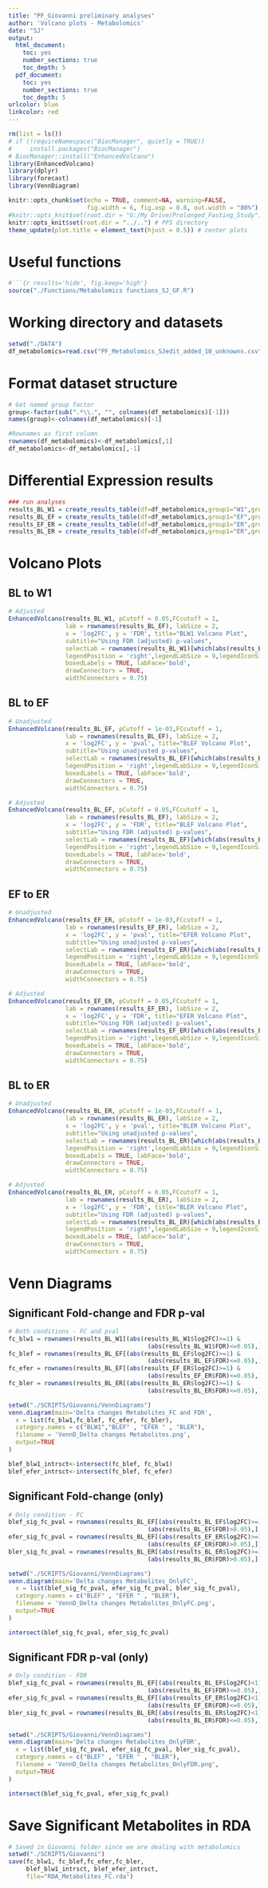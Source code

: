 ```yaml
---
title: "PF_Giovanni preliminary analyses"
author: 'Volcano plots - Metabolomics'
date: "SJ"
output:
  html_document:
    toc: yes
    number_sections: true
    toc_depth: 5
  pdf_document:
    toc: yes
    number_sections: true
    toc_depth: 5
urlcolor: blue
linkcolor: red
---
```

```r
rm(list = ls())
# if (!requireNamespace("BiocManager", quietly = TRUE))
#     install.packages("BiocManager")
# BiocManager::install("EnhancedVolcano")
library(EnhancedVolcano)
library(dplyr)
library(forecast)
library(VennDiagram)
```

```r
knitr::opts_chunk$set(echo = TRUE, comment=NA, warning=FALSE,
                      fig.width = 6, fig.asp = 0.8, out.width = "80%")
#knitr::opts_knit$set(root.dir = "G:/My Drive/Prolonged_Fasting_Study")
knitr::opts_knit$set(root.dir = "../..") # PFS directory
theme_update(plot.title = element_text(hjust = 0.5)) # center plots
```


# Useful functions
```r
#```{r results='hide', fig.keep='high'}
source("./Functions/Metabolomics functions_SJ_GF.R")
```

# Working directory and datasets
```r
setwd("./DATA")
df_metabolomics=read.csv("PF_Metabolomics_SJedit_added_10_unknowns.csv",header=T)
```

# Format dataset structure

```r
# Get named group factor
group<-factor(sub(".*\\.", "", colnames(df_metabolomics)[-1]))
names(group)<-colnames(df_metabolomics)[-1]

#Rownames as first column
rownames(df_metabolomics)<-df_metabolomics[,1]
df_metabolomics<-df_metabolomics[,-1]
```

# Differential Expression results

```r
### run analyses
results_BL_W1 = create_results_table(df=df_metabolomics,group1="W1",group2="BL") # BL vs W1
results_BL_EF = create_results_table(df=df_metabolomics,group1="EF",group2="BL") # BL vs EF
results_EF_ER = create_results_table(df=df_metabolomics,group1="ER",group2="EF") # EF vs ER
results_BL_ER = create_results_table(df=df_metabolomics,group1="ER",group2="BL") # BL vs ER
```

# Volcano Plots

## BL to W1

```r
# Adjusted
EnhancedVolcano(results_BL_W1, pCutoff = 0.05,FCcutoff = 1,
                lab = rownames(results_BL_EF), labSize = 2,
                x = 'log2FC', y = 'FDR', title="BLW1 Volcano Plot",
                subtitle="Using FDR (adjusted) p-values",
                selectLab = rownames(results_BL_W1)[which(abs(results_BL_W1$log2FC)>=1 | results_BL_W1$FDR<=0.05)],
                legendPosition = 'right',legendLabSize = 9,legendIconSize = 3,
                boxedLabels = TRUE, labFace='bold',
                drawConnectors = TRUE,
                widthConnectors = 0.75)
```

## BL to EF

```r
# Unadjusted
EnhancedVolcano(results_BL_EF, pCutoff = 1e-03,FCcutoff = 1,
                lab = rownames(results_BL_EF), labSize = 2,
                x = 'log2FC', y = 'pval', title="BLEF Volcano Plot",
                subtitle="Using unadjusted p-values",
                selectLab = rownames(results_BL_EF)[which(abs(results_BL_EF$log2FC)>=1 | results_BL_EF$pval<=1e-03)],
                legendPosition = 'right',legendLabSize = 9,legendIconSize = 3,
                boxedLabels = TRUE, labFace='bold',
                drawConnectors = TRUE,
                widthConnectors = 0.75)

# Adjusted
EnhancedVolcano(results_BL_EF, pCutoff = 0.05,FCcutoff = 1,
                lab = rownames(results_BL_EF), labSize = 2,
                x = 'log2FC', y = 'FDR', title="BLEF Volcano Plot",
                subtitle="Using FDR (adjusted) p-values",
                selectLab = rownames(results_BL_EF)[which(abs(results_BL_EF$log2FC)>=1 | results_BL_EF$FDR<=0.05)],
                legendPosition = 'right',legendLabSize = 9,legendIconSize = 3,
                boxedLabels = TRUE, labFace='bold',
                drawConnectors = TRUE,
                widthConnectors = 0.75)

```

## EF to ER

```r
# Unadjusted
EnhancedVolcano(results_EF_ER, pCutoff = 1e-03,FCcutoff = 1,
                lab = rownames(results_EF_ER), labSize = 2,
                x = 'log2FC', y = 'pval', title="EFER Volcano Plot",
                subtitle="Using unadjusted p-values",
                selectLab = rownames(results_EF_ER)[which(abs(results_EF_ER$log2FC)>=1 | results_EF_ER$pval<=1e-03)],
                legendPosition = 'right',legendLabSize = 9,legendIconSize = 3,
                boxedLabels = TRUE, labFace='bold',
                drawConnectors = TRUE,
                widthConnectors = 0.75)

# Adjusted
EnhancedVolcano(results_EF_ER, pCutoff = 0.05,FCcutoff = 1,
                lab = rownames(results_EF_ER), labSize = 2,
                x = 'log2FC', y = 'FDR', title="EFER Volcano Plot",
                subtitle="Using FDR (adjusted) p-values",
                selectLab = rownames(results_EF_ER)[which(abs(results_EF_ER$log2FC)>=1 | results_EF_ER$FDR<=0.05)],
                legendPosition = 'right',legendLabSize = 9,legendIconSize = 3,
                boxedLabels = TRUE, labFace='bold',
                drawConnectors = TRUE,
                widthConnectors = 0.75)

```

## BL to ER

```r
# Unadjusted
EnhancedVolcano(results_BL_ER, pCutoff = 1e-03,FCcutoff = 1,
                lab = rownames(results_BL_ER), labSize = 2,
                x = 'log2FC', y = 'pval', title="BLER Volcano Plot",
                subtitle="Using unadjusted p-values",
                selectLab = rownames(results_BL_ER)[which(abs(results_BL_ER$log2FC)>=1 | results_BL_ER$pval<=1e-03)],
                legendPosition = 'right',legendLabSize = 9,legendIconSize = 3,
                boxedLabels = TRUE, labFace='bold',
                drawConnectors = TRUE,
                widthConnectors = 0.75)

# Adjusted
EnhancedVolcano(results_BL_ER, pCutoff = 0.05,FCcutoff = 1,
                lab = rownames(results_BL_ER), labSize = 2,
                x = 'log2FC', y = 'FDR', title="BLER Volcano Plot",
                subtitle="Using FDR (adjusted) p-values",
                selectLab = rownames(results_BL_ER)[which(abs(results_BL_ER$log2FC)>=1 | results_BL_ER$FDR<=0.05)],
                legendPosition = 'right',legendLabSize = 9,legendIconSize = 3,
                boxedLabels = TRUE, labFace='bold',
                drawConnectors = TRUE,
                widthConnectors = 0.75)
```

# Venn Diagrams

## Significant Fold-change and FDR p-val

```r
# Both conditions - FC and pval
fc_blw1 = rownames(results_BL_W1[(abs(results_BL_W1$log2FC)>=1) & 
                                       (abs(results_BL_W1$FDR)<=0.05),])
fc_blef = rownames(results_BL_EF[(abs(results_BL_EF$log2FC)>=1) & 
                                       (abs(results_BL_EF$FDR)<=0.05),])
fc_efer = rownames(results_BL_EF[(abs(results_EF_ER$log2FC)>=1) & 
                                       (abs(results_EF_ER$FDR)<=0.05),])
fc_bler = rownames(results_BL_ER[(abs(results_BL_ER$log2FC)>=1) & 
                                       (abs(results_BL_ER$FDR)<=0.05),])

setwd("./SCRIPTS/Giovanni/VennDiagrams")
venn.diagram(main='Delta changes Metabolites_FC and FDR',
  x = list(fc_blw1,fc_blef, fc_efer, fc_bler),
  category.names = c("BLW1","BLEF" , "EFER " , "BLER"),
  filename = 'VennD_Delta changes Metabolites.png',
  output=TRUE
)

blef_blw1_intrsct<-intersect(fc_blef, fc_blw1)
blef_efer_intrsct<-intersect(fc_blef, fc_efer)
```

## Significant Fold-change (only)

```r
# Only condition - FC
blef_sig_fc_pval = rownames(results_BL_EF[(abs(results_BL_EF$log2FC)>=1) & 
                                       (abs(results_BL_EF$FDR)>0.05),])
efer_sig_fc_pval = rownames(results_BL_EF[(abs(results_EF_ER$log2FC)>=1) & 
                                       (abs(results_EF_ER$FDR)>0.05),])
bler_sig_fc_pval = rownames(results_BL_ER[(abs(results_BL_ER$log2FC)>=1) & 
                                       (abs(results_BL_ER$FDR)>0.05),])

setwd("./SCRIPTS/Giovanni/VennDiagrams")
venn.diagram(main='Delta changes Metabolites_OnlyFC',
  x = list(blef_sig_fc_pval, efer_sig_fc_pval, bler_sig_fc_pval),
  category.names = c("BLEF" , "EFER " , "BLER"),
  filename = 'VennD_Delta changes Metabolites_OnlyFC.png',
  output=TRUE
)

intersect(blef_sig_fc_pval, efer_sig_fc_pval)
```

## Significant FDR p-val (only)

```r
# Only condition - FDR
blef_sig_fc_pval = rownames(results_BL_EF[(abs(results_BL_EF$log2FC)<1) & 
                                       (abs(results_BL_EF$FDR)<=0.05),])
efer_sig_fc_pval = rownames(results_BL_EF[(abs(results_EF_ER$log2FC)<1) & 
                                       (abs(results_EF_ER$FDR)<=0.05),])
bler_sig_fc_pval = rownames(results_BL_ER[(abs(results_BL_ER$log2FC)<1) & 
                                       (abs(results_BL_ER$FDR)<=0.05),])

setwd("./SCRIPTS/Giovanni/VennDiagrams")
venn.diagram(main='Delta changes Metabolites_OnlyFDR',
  x = list(blef_sig_fc_pval, efer_sig_fc_pval, bler_sig_fc_pval),
  category.names = c("BLEF" , "EFER " , "BLER"),
  filename = 'VennD_Delta changes Metabolites_OnlyFDR.png',
  output=TRUE
)

intersect(blef_sig_fc_pval, efer_sig_fc_pval)
```

# Save Significant Metabolites in RDA

```r
# Saved in Giovanni folder since we are dealing with metabolomics
setwd("./SCRIPTS/Giovanni")
save(fc_blw1, fc_blef,fc_efer,fc_bler,
     blef_blw1_intrsct, blef_efer_intrsct,
     file="RDA_Metabolites_FC.rda")
```